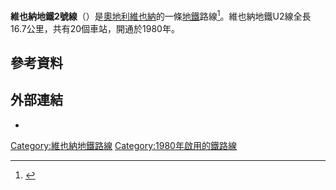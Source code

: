 {{Infobox rail line
| name        = [[File:Wien_U2.svg|20px]]維也納地鐵2號線
| image       = U2 Donaumarina 3.JPG
| image_width = 265px
| image_alt   = 
| caption     = 多瑙碼頭站
| type        = [[地鐵|地鐵]]
| system      = [[維也納地鐵|維也納地鐵]]
| status      = 營運中
| locale      = 
| start       = 卡爾廣場
| end         = 施城
| stations    = 20
| routes      =
| open        = 1980
| close       = 
| owner       = 
| operator    = Wiener Linien
| character   = 
| depot       =
| stock       = 
| linelength  = 16.7 km
| tracklength =
| electrification  = 750V（直流），[[第三軌供電|第三軌]]
| gauge       = {{RailGauge|1435mm|al=on}}
| speed       =
| elevation   = 
| website     =
| map         = 
| map_state   = 
}}
'''維也納地鐵2號線'''（{{Lang-de|Wiener U-Bahnlinie 2}}）是[[奧地利|奧地利]][[維也納|維也納]]的一條[[維也納地鐵|地鐵]]路線<ref>{{Cite web |url=http://homepage.univie.ac.at/horst.prillinger/metro/english/u2.html |title=存档副本 |accessdate=2015-10-10 |archive-date=2014-08-08 |archive-url=https://web.archive.org/web/20140808041000/http://homepage.univie.ac.at/horst.prillinger/metro/english/u2.html |dead-url=no }}</ref>。維也納地鐵U2線全長16.7公里，共有20個車站，開通於1980年。
==參考資料==
{{reflist}}
==外部連結==
* {{Commonscat-inline|Metro line U2 (Vienna)}}

{{維也納地鐵2號線}}
{{austria-stub}}
[[Category:維也納地鐵路線|Category:維也納地鐵路線]]
[[Category:1980年啟用的鐵路線|Category:1980年啟用的鐵路線]]